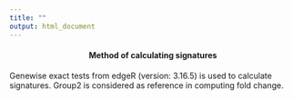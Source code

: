 ```yaml
---
title: ""
output: html_document
---
```


<center> <h4>
Method of calculating signatures</h4> </center>

Genewise exact tests from edgeR (version: 3.16.5) is used to calculate signatures. Group2 is considered as reference in computing fold change. 